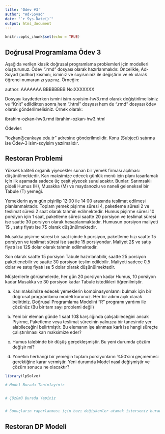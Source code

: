 ---
title: 'Odev #3'
author: "Ad-Soyad"
date: "`r Sys.Date()`"
output: html_document
---

```{r setup, include=FALSE}
knitr::opts_chunk$set(echo = TRUE)
```

## Doğrusal Programlama Ödev 3 

Aşağıda verilen klasik doğrusal programlama problemleri için modelleri oluşturunuz. Ödev ".rmd" dosyası olarak hazırlanmalıdır. Öncelikle, Ad-Soyad (author) kısmını, isminiz ve soyisminiz ile değiştirin ve ek olarak öğrenci numaranızı yazınız. Örneğin:   

author: AAAAAAA BBBBBBBB No:XXXXXXX 

Dosyayı kaydederken ismini isim-soyisim-hw3.rmd olarak değiştirilmelisiniz ve "Knit" edildikten sonra hem ".html" dosyası hem de ".rmd" dosyası ödev olarak gönderilmelisiniz. Örnek olarak:  

ibrahim-ozkan-hw3.rmd 
ibrahim-ozkan-hw3.html 

Ödevler: 

"iozkan@cankaya.edu.tr" adresine gönderilmelidir. Konu (Subject) satırına ise Ödev-3 isim-soyisim yazılmalıdır. 


## Restoran Problemi   

Yüksek kaliteli organik yiyecekler sunan bir yemek firması açılması düşünülmektedir. Karı maksimize edecek günlük menü için planı tasarlamak için ilk aşamada sadece üç çeşit yiyecek sunulacaktır. Bunlar: Sarımsaklı pideli Humus (H), Musakka (M) ve maydanozlu ve naneli geleneksel bir Tabule (T) yemeği.   

Yemeklerin aynı gün pişirilip 12:00 ile 14:00 arasında teslimat edilmesi planlanmaktadır. Toplam yemek pişirme süresi 4, paketleme süresi 2 ve teslimat süresi 2 saat olarak tahmin edilmektedir. Humus pişirme süresi 10 porsiyon için 1 saat, paketleme süresi saatte 20 porsiyon ve teslimat süresi ise saatte 30 porsiyon olarak hesaplanmaktadır. Humusun porsiyon maliyeti 1$ , satış fiyatı ise 7$ olarak düşünülmektedir.   

Musakka pişirme süresi bir saat içinde 5 porsiyon, paketleme hızı saatte 15 porsiyon ve teslimat süresi ise saatte 15 porsiyondur. Maliyet 2$ ve satış fiyatı ise 12$ dolar olarak tahmin edilmektedir.    

Son olarak saatte 15 porsiyon Tabule hazırlanabilir, saatte 25 porsiyon paketlenebilir ve saatte 30 porsiyon teslim edilebilir. Maliyeti sadece 0,5 dolar ve satış fiyatı ise 5 dolar olarak düşünülmektedir.    

Müşterilerle görüşmelerde, her gün 20 porsiyon kadar Humus, 10 porsiyon kadar Musakka ve 30 porsiyon kadar Tabule istedikleri öğrenilmiştir.     

a) Karı maksimize edecek yemeklerin kombinasyonlarını bulmak için bir doğrusal programlama modeli kurunuz. Her bir adımı açık olarak belirtiniz. Doğrusal Programlama Modelini “R” programı yardımı ile çözünüz (Bu bir tam sayı problemi değil)     

b) Yeni bir eleman günde 1 saat 10$ karşılığında çalışabileceğini ancak Pişirme, Paketleme veya teslimat sürecinin yalnızca bir tanesinde yer alabileceğini belirtmiştir. Bu elemanın işe alınması karlı ise hangi süreçte çalıştırılması karı maksimize eder?   

c) Humus talebinde bir düşüş gerçekleşmiştir.  Bu yeni durumda çözüm değişir mi?    

d) Yönetim herhangi bir yemeğin toplam porsiyonların %50’sini geçmemesi gerektiğine karar vermiştir. Yeni durumda Model nasıl değişmiştir ve çözüm sonucu ne olacaktır?   



```{r, echo=TRUE, eval=TRUE}
library(lpSolve)

# Model Burada Tanimlayiniz


# Çözümü Burada Yapiniz  


# Sonuçların raporlanması için bazı değişkenler atamak isterseniz burada belirtiniz  

```

## Restoran DP Modeli      



 



